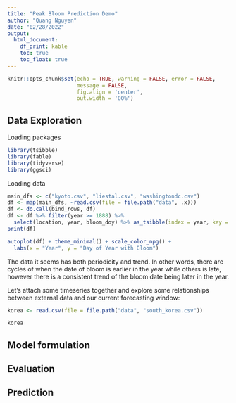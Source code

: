 ```yaml
---
title: "Peak Bloom Prediction Demo"
author: "Quang Nguyen"
date: "02/28/2022"
output:
  html_document:
    df_print: kable
    toc: true
    toc_float: true
---
```


```r
knitr::opts_chunk$set(echo = TRUE, warning = FALSE, error = FALSE, 
                      message = FALSE,
                      fig.align = 'center',
                      out.width = '80%')
```

## Data Exploration 

Loading packages  

```r
library(tsibble)
library(fable)
library(tidyverse)
library(ggsci)
```
Loading data  

```r
main_dfs <- c("kyoto.csv", "liestal.csv", "washingtondc.csv")
df <- map(main_dfs, ~read.csv(file = file.path("data", .x)))
df <- do.call(bind_rows, df)
df <- df %>% filter(year >= 1888) %>% 
  select(location, year, bloom_doy) %>% as_tsibble(index = year, key = location)
print(df)
```
```r
autoplot(df) + theme_minimal() + scale_color_npg() + 
  labs(x = "Year", y = "Day of Year with Bloom")
```
The data it seems has both periodicity and trend. In other words, there are cycles of when the date of bloom is earlier in the year while others is late, however there is a consistent trend of the bloom date being later in the year. 

Let's attach some timeseries together and explore some relationships between external data and our current forecasting window:  
```r

korea <- read.csv(file = file.path("data", "south_korea.csv"))

korea


```








## Model formulation 

## Evaluation 

## Prediction  

